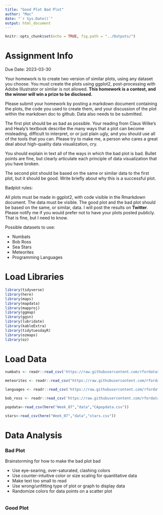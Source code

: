 ```yaml
---
title: "Good Plot Bad Plot"
author: "Mac"
date: "`r Sys.Date()`"
output: html_document
---
```


```r
knitr::opts_chunk$set(echo = TRUE, fig.path = "../Outputs/")
```

# Assignment Info

Due Date: 2023-03-30


Your homework is to create two version of similar plots, using any dataset you choose. You must create the plots using ggplot2, post-processing with Adobe Illustrator or similar is not allowed. **This homework is a contest, and the winner will win a prize to be disclosed.**

Please submit your homework by posting a markdown document containing the plots, the code you used to create them, and your discussion of the plot within the markdown doc to github. Data also needs to be submitted.

The first plot should be as bad as possible. Your reading from Claus Wilke’s and Healy's textbook describe the many ways that a plot can become misleading, difficult to interpret, or or just plain ugly, and you should use all of the tools that you can. Please try to make me, a person who cares a great deal about high-quality data visualization, cry.

You should explain in text all of the ways in which the bad plot is bad. Bullet points are fine, but clearly articulate each principle of data visualization that you have broken.

The second plot should be based on the same or similar data to the first plot, but it should be good. Write briefly about why this is a successful plot.


Badplot rules:

All plots must be made in ggplot2, with code visible in the Rmarkdown document.
The data must be visible.
The good plot and the bad plot should be based on the same, or similar, data.
I will post the results on **Twitter**. Please notify me if you would prefer not to have your plots posted publicly. That is fine, but I need to know.

Possible datasets to use:

- Numbats
- Bob Ross
- Sea Stars
- Meteorites
- Programming Languages

# Load Libraries

```r
library(tidyverse)
library(here)
library(maps)
library(mapdata)
library(mapproj)
library(ggmap)
library(ggsn)
library(lubridate)
library(kableExtra)
library(tidytuesdayR)
library(ozmaps)
library(oz)
```

# Load Data

```r
numbats <- readr::read_csv('https://raw.githubusercontent.com/rfordatascience/tidytuesday/master/data/2023/2023-03-07/numbats.csv')

meteorites <- readr::read_csv("https://raw.githubusercontent.com/rfordatascience/tidytuesday/master/data/2019/2019-06-11/meteorites.csv")

languages <- readr::read_csv('https://raw.githubusercontent.com/rfordatascience/tidytuesday/master/data/2023/2023-03-21/languages.csv')

bob_ross <- readr::read_csv('https://raw.githubusercontent.com/rfordatascience/tidytuesday/master/data/2023/2023-02-21/bob_ross.csv')

popdata<-read_csv(here("Week_07","data","CApopdata.csv"))

stars<-read_csv(here("Week_07","data","stars.csv"))
```

# Data Analysis

### Bad Plot

Brainstorming for how to make the bad plot bad

- Use eye-searing, over-saturated, clashing colors
- Use counter-intuitive color or size scaling for quantitative data
- Make text too small to read
- Use wrong/unfitting type of plot or graph to display data
- Randomize colors for data points on a scatter plot

```r

```

### Good Plot

```r

```

